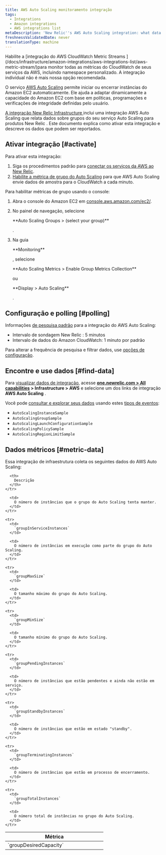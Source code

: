 ```yaml
---
title: AWS Auto Scaling monitoramento integração
tags:
  - Integrations
  - Amazon integrations
  - AWS integrations list
metaDescription: 'New Relic''s AWS Auto Scaling integration: what data it reports, and how to enable it.'
freshnessValidatedDate: never
translationType: machine
---
```


<Callout variant="important">
  Habilite a [integração do AWS CloudWatch Metric Streams ](/docs/infrastructure/amazon-integrations/aws-integrations-list/aws-metric-stream/)para monitor todas as métricas do CloudWatch de seus serviços da AWS, incluindo namespace personalizado. A integração individual não é mais nossa opção recomendada.
</Callout>

O serviço [AWS Auto Scaling](https://aws.amazon.com/autoscaling/) permite iniciar ou encerrar instâncias do Amazon EC2 automaticamente. Ele ajuda a adaptar dinamicamente a capacidade do Amazon EC2 com base em políticas, programações e verificações de integridade definidas pelo usuário.

[A integração New Relic Infrastructure ](/docs/infrastructure/integrations-getting-started/getting-started/introduction-infrastructure-integrations)inclui uma integração AWS Auto Scaling que relata dados sobre grupos do seu serviço Auto Scaling para produtos New Relic . Este documento explica como ativar esta integração e descreve os dados que podem ser reportados.

## Ativar integração [#activate]

Para ativar esta integração:

1. Siga os procedimentos padrão para [conectar os serviços da AWS ao New Relic](/docs/infrastructure/infrastructure-integrations/getting-started/connect-aws-integrations-infrastructure).
2. [Habilite a métrica de grupo do Auto Scaling](https://docs.aws.amazon.com/autoscaling/ec2/userguide/as-instance-monitoring.html#as-group-metrics) para que AWS Auto Scaling envie dados de amostra para o CloudWatch a cada minuto.

Para habilitar métricas de grupo usando o console:

1. Abra o console do Amazon EC2 em [console.aws.amazon.com/ec2/](https://console.aws.amazon.com/ec2/).

2. No painel de navegação, selecione

   <DNT>
     **Auto Scaling Groups > (select your group)**
   </DNT>

   .

3. Na guia

   <DNT>
     **Monitoring**
   </DNT>

   , selecione

   <DNT>
     **Auto Scaling Metrics > Enable Group Metrics Collection**
   </DNT>

   ou

   <DNT>
     **Display > Auto Scaling**
   </DNT>

   .

## Configuração e polling [#polling]

Informações [de pesquisa padrão](/docs/infrastructure/amazon-integrations/aws-integrations-list/aws-polling-intervals-infrastructure-integrations) para a integração do AWS Auto Scaling:

* Intervalo de sondagem New Relic : 5 minutos
* Intervalo de dados do Amazon CloudWatch: 1 minuto por padrão

Para alterar a frequência de pesquisa e filtrar dados, use [opções de configuração](/docs/integrations/new-relic-integrations/getting-started/configure-polling-frequency-data-collection-cloud-integrations).

## Encontre e use dados [#find-data]

Para [visualizar dados de integração](/docs/infrastructure/integrations/find-use-infrastructure-integration-data), acesse <DNT>**[one.newrelic.com > All capabilities](https://one.newrelic.com/all-capabilities) > Infrastructure > AWS**</DNT> e selecione um dos links de integração <DNT>**AWS Auto Scaling**</DNT> .

Você pode [consultar e explorar seus dados](/docs/using-new-relic/data/understand-data/query-new-relic-data) usando estes [tipos de eventos](/docs/data-apis/understand-data/new-relic-data-types/#event-data):

* `AutoScalingInstanceSample`
* `AutoScalingGroupSample`
* `AutoScalingLaunchConfigurationSample`
* `AutoScalingPolicySample`
* `AutoScalingRegionLimitSample`

## Dados métricos [#metric-data]

Essa integração de infraestrutura coleta os seguintes dados do AWS Auto Scaling:

<table>
  <thead>
    <tr>
      <th width="300px">
        Métrica
      </th>

      <th>
        Descrição
      </th>
    </tr>
  </thead>

  <tbody>
    <tr>
      <td>
        `groupDesiredCapacity`
      </td>

      <td>
        O número de instâncias que o grupo do Auto Scaling tenta manter.
      </td>
    </tr>

    <tr>
      <td>
        `groupInServiceInstances`
      </td>

      <td>
        O número de instâncias em execução como parte do grupo do Auto Scaling.
      </td>
    </tr>

    <tr>
      <td>
        `groupMaxSize`
      </td>

      <td>
        O tamanho máximo do grupo do Auto Scaling.
      </td>
    </tr>

    <tr>
      <td>
        `groupMinSize`
      </td>

      <td>
        O tamanho mínimo do grupo do Auto Scaling.
      </td>
    </tr>

    <tr>
      <td>
        `groupPendingInstances`
      </td>

      <td>
        O número de instâncias que estão pendentes e ainda não estão em serviço.
      </td>
    </tr>

    <tr>
      <td>
        `groupStandbyInstances`
      </td>

      <td>
        O número de instâncias que estão em estado "standby".
      </td>
    </tr>

    <tr>
      <td>
        `groupTerminatingInstances`
      </td>

      <td>
        O número de instâncias que estão em processo de encerramento.
      </td>
    </tr>

    <tr>
      <td>
        `groupTotalInstances`
      </td>

      <td>
        O número total de instâncias no grupo do Auto Scaling.
      </td>
    </tr>
  </tbody>
</table>
